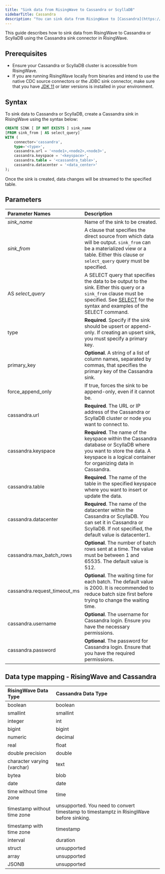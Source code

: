 ```yaml
---
title: "Sink data from RisingWave to Cassandra or ScyllaDB"
sidebarTitle: Cassandra
description: "You can sink data from RisingWave to [Cassandra](https://cassandra.apache.org/). As [ScyllaDB](https://www.scylladb.com/) can work as a drop-in replacement for Cassandra, it means you can sink data from RisingWave to ScyllaDB as well."
---
```


This guide describes how to sink data from RisingWave to Cassandra or ScyllaDB using the Cassandra sink connector in RisingWave.

## Prerequisites

* Ensure your Cassandra or ScyllaDB cluster is accessible from RisingWave.
* If you are running RisingWave locally from binaries and intend to use the native CDC source connectors or the JDBC sink connector, make sure that you have [JDK 11](https://openjdk.org/projects/jdk/11/) or later versions is installed in your environment.

## Syntax[](#syntax "Direct link to Syntax")

To sink data to Cassandra or ScyllaDB, create a Cassandra sink in RisingWave using the syntax below:

```sql
CREATE SINK [ IF NOT EXISTS ] sink_name
[FROM sink_from | AS select_query]
WITH (
    connector='cassandra',
    type='<type>',
    cassandra.url = '<node1>,<node2>,<node3>',
    cassandra.keyspace = '<keyspace>',
    cassandra.table = '<cassandra_table>',
    cassandra.datacenter = '<data_center>'
);
```

Once the sink is created, data changes will be streamed to the specified table.

## Parameters

| Parameter Names                | Description                                                                                                                                                                                                               |
| :----------------------------- | :------------------------------------------------------------------------------------------------------------------------------------------------------------------------------------------------------------------------ |
| _sink\_name_                   | Name of the sink to be created.                                                                                                                                                                                           |
| _sink\_from_                   | A clause that specifies the direct source from which data will be output. `sink_from` can be a materialized view or a table. Either this clause or `select_query` query must be specified.                              |
| AS _select\_query_             | A SELECT query that specifies the data to be output to the sink. Either this query or a `sink_from` clause must be specified. See [SELECT](/sql/commands/sql-select) for the syntax and examples of the SELECT command. |
| type                           | **Required**. Specify if the sink should be upsert or append-only. If creating an upsert sink, you must specify a primary key.                                                                                                |
| primary\_key                   | **Optional**. A string of a list of column names, separated by commas, that specifies the primary key of the Cassandra sink.                                                                                                  |
| force\_append\_only            | If true, forces the sink to be append-only, even if it cannot be.                                                                                                                                                         |
| cassandra.url                  | **Required**. The URL or IP address of the Cassandra or ScyllaDB cluster or node you want to connect to.                                                                                                                      |
| cassandra.keyspace             | **Required**. The name of the keyspace within the Cassandra database or ScyllaDB where you want to store the data. A keyspace is a logical container for organizing data in Cassandra.                                        |
| cassandra.table                | **Required**. The name of the table in the specified keyspace where you want to insert or update the data.                                                                                                                    |
| cassandra.datacenter           | **Required**. The name of the datacenter within the Cassandra or ScyllaDB. You can set it in Cassandra or ScyllaDB. If not specified, the default value is datacenter1.                                                       |
| cassandra.max\_batch\_rows     | **Optional**. The number of batch rows sent at a time. The value must be between 1 and 65535\. The default value is 512.                                                                                                      |
| cassandra.request\_timeout\_ms | **Optional**. The waiting time for each batch. The default value is 2000\. It is recommended to reduce batch size first before trying to change the waiting time.                                                             |
| cassandra.username             | **Optional**. The username for Cassandra login. Ensure you have the necessary permissions.                                                                                                                                    |
| cassandra.password             | **Optional**. The password for Cassandra login. Ensure that you have the required permissions.                                                                                                                                |

## Data type mapping - RisingWave and Cassandra

| RisingWave Data Type        | Cassandra Data Type                                                                     |
| :-------------------------- | :-------------------------------------------------------------------------------------- |
| boolean                     | boolean                                                                                 |
| smallint                    | smallint                                                                                |
| integer                     | int                                                                                     |
| bigint                      | bigint                                                                                  |
| numeric                     | decimal                                                                                 |
| real                        | float                                                                                   |
| double precision            | double                                                                                  |
| character varying (varchar) | text                                                                                    |
| bytea                       | blob                                                                                    |
| date                        | date                                                                                    |
| time without time zone      | time                                                                                    |
| timestamp without time zone | unsupported. You need to convert timestamp to timestamptz in RisingWave before sinking. |
| timestamp with time zone    | timestamp                                                                               |
| interval                    | duration                                                                                |
| struct                      | unsupported                                                                             |
| array                       | unsupported                                                                             |
| JSONB                       | unsupported                                                                             |
